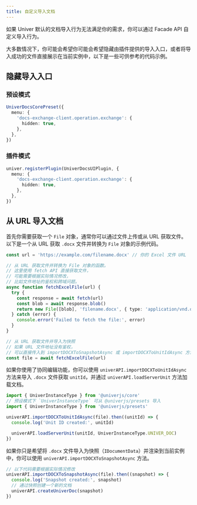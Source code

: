 ```yaml
---
title: 自定义导入文档
---
```


如果 Univer 默认的文档导入行为无法满足你的需求，你可以通过 Facade API 自定义导入行为。

大多数情况下，你可能会希望你可能会希望隐藏由插件提供的导入入口，或者将导入成功的文件直接展示在当前实例中，以下是一些可供参考的代码示例。

## 隐藏导入入口

### 预设模式

```typescript
UniverDocsCorePreset({
  menu: {
    'docs-exchange-client.operation.exchange': {
      hidden: true,
    },
  },
})
```

### 插件模式

```typescript
univer.registerPlugin(UniverDocsUIPlugin, {
  menu: {
    'docs-exchange-client.operation.exchange': {
      hidden: true,
    },
  },
})
```

## 从 URL 导入文档

首先你需要获取一个 `File` 对象，通常你可以通过文件上传或从 URL 获取文件。以下是一个从 URL 获取 `.docx` 文件并转换为 `File` 对象的示例代码。

```typescript
const url = 'https://example.com/filename.docx' // 你的 Excel 文件 URL

// 从 URL 获取文件并转换为 File 对象的函数。
// 这里使用 fetch API 直接获取文件，
// 可能需要根据实际情况修改，
// 比如文件地址的鉴权和跨域问题。
async function fetchExcelFile(url) {
  try {
    const response = await fetch(url)
    const blob = await response.blob()
    return new File([blob], 'filename.docx', { type: 'application/vnd.openxmlformats-officedocument.wordprocessingml.document' })
  } catch (error) {
    console.error('Failed to fetch the file:', error)
  }
}

// 从 URL 获取文件并导入为快照
// 如果 URL 文件地址没有鉴权，
// 可以直接传入到 importDOCXToSnapshotAsync 或 importDOCXToUnitIdAsync 方法中
const file = await fetchExcelFile(url)
```

如果你使用了协同编辑功能，你可以使用 `univerAPI.importDOCXToUnitIdAsync` 方法来导入 `.docx` 文件获取 `unitId`，并通过 `univerAPI.loadServerUnit` 方法加载文档。

```typescript
import { UniverInstanceType } from '@univerjs/core'
// 预设模式下 `UniverInstanceType` 可从 @univerjs/presets 导入
import { UniverInstanceType } from '@univerjs/presets'

univerAPI.importDOCXToUnitIdAsync(file).then((unitId) => {
  console.log('Unit ID created:', unitId)

  univerAPI.loadServerUnit(unitId, UniverInstanceType.UNIVER_DOC)
})
```

如果你只是希望将 `.docx` 文件导入为快照（`IDocumentData`）并渲染到当前实例中，你可以使用 `univerAPI.importDOCXToSnapshotAsync` 方法。

```typescript
// 以下代码需要根据实际情况修改
univerAPI.importDOCXToSnapshotAsync(file).then((snapshot) => {
  console.log('Snapshot created:', snapshot)
  // 通过快照创建一个新的文档
  univerAPI.createUniverDoc(snapshot)
})
```
